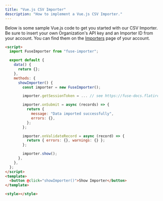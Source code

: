 ```yaml
---
title: "Vue.js CSV Importer"
description: "How to implement a Vue.js CSV Importer."
---
```


Below is some sample Vue.js code to get you started with our CSV Importer. Be sure to insert your own Organization's API key and an Importer ID from your account. You can find them on the [Importers](https://fuse.flatirons.com/account/importers) page of your account.

```html
<script>
  import FuseImporter from "fuse-importer";

  export default {
    data() {
      return {};
    },
    methods: {
      showImporter() {
        const importer = new FuseImporter();

        importer.getSessionToken = ... // see https://fuse-docs.flatirons.com/getting-started/sessions

        importer.onSubmit = async (records) => {
          return {
            message: "Data imported successfully",
            errors: {},
          };
        };

        importer.onValidateRecord = async (record) => {
          return { errors: {}, warnings: {} };
        };

        importer.show();
      },
    },
  };
</script>
<template>
  <button @click="showImporter()">Show Importer</button>
</template>

<style></style>
```
